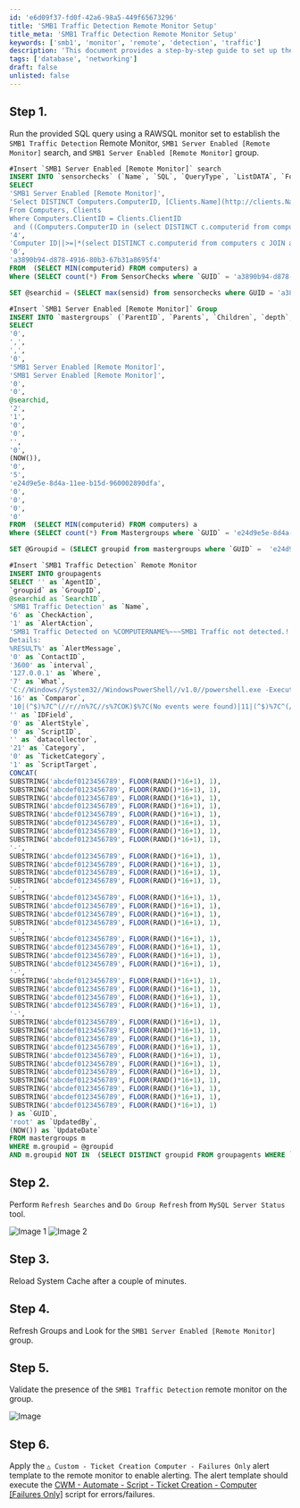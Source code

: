 ```yaml
---
id: 'e6d09f37-fd0f-42a6-98a5-449f65673296'
title: 'SMB1 Traffic Detection Remote Monitor Setup'
title_meta: 'SMB1 Traffic Detection Remote Monitor Setup'
keywords: ['smb1', 'monitor', 'remote', 'detection', 'traffic']
description: 'This document provides a step-by-step guide to set up the SMB1 Traffic Detection Remote Monitor using SQL queries. It includes instructions for inserting necessary searches and groups, refreshing searches, and validating the setup.'
tags: ['database', 'networking']
draft: false
unlisted: false
---
```

## Step 1.
Run the provided SQL query using a RAWSQL monitor set to establish the `SMB1 Traffic Detection` Remote Monitor, `SMB1 Server Enabled [Remote Monitor]` search, and `SMB1 Server Enabled [Remote Monitor]` group.

```sql
#Insert `SMB1 Server Enabled [Remote Monitor]` search
INSERT INTO `sensorchecks` (`Name`, `SQL`, `QueryType`, `ListDATA`, `FolderID`, `GUID) 
SELECT 
'SMB1 Server Enabled [Remote Monitor]', 
'Select DISTINCT Computers.ComputerID, [Clients.Name](http://clients.Name) as `Client Name`, [Computers.Name](http://computers.Name) as `Computer Name`, Computers.Domain, Computers.UserName as `Username`, Computers.ComputerID
From Computers, Clients
Where Computers.ClientID = Clients.ClientID
 and ((Computers.ComputerID in (select DISTINCT c.computerid from computers c JOIN agents a ON a.computerid=c.computerid AND a.`Name` = 'ProVal - Production - SMB1 Detection' JOIN h_agents h ON c.computerid=h.Lastcomputerid AND a.agentid=h.AgentID AND REPLACE(h.LastFailData,'/r/n', '') =  'True')))',
'4', 
'Computer ID||>=|*(select DISTINCT c.computerid from computers c JOIN agents a ON a.computerid=c.computerid AND a.`Name` = 'ProVal - Production - SMB1 Detection' JOIN h_agents h ON c.computerid=h.Lastcomputerid AND a.agentid=h.AgentID AND REPLACE(h.LastFailData,'/r/n', '') =  'True')|=||=|^Select|||||||^',
'0', 
'a3890b94-d878-4916-80b3-67b31a8695f4'
FROM  (SELECT MIN(computerid) FROM computers) a
Where (SELECT count(*) From SensorChecks where `GUID` = 'a3890b94-d878-4916-80b3-67b31a8695f4') = 0 ;
```

```sql
SET @searchid = (SELECT max(sensid) from sensorchecks where GUID = 'a3890b94-d878-4916-80b3-67b31a8695f4');
```

```sql
#Insert `SMB1 Server Enabled [Remote Monitor]` Group
INSERT INTO `mastergroups` (`ParentID`, `Parents`, `Children`, `depth`, `Name`, `FullName`, `Permissions`, `Template`, `AutoJoinScript`, `Master`, `LimitToParent`, `Control`, `ControlID`, `Notes`, `MaintenanceID`, `MaintWindowApplied`, `GroupType`, `Priority`, `GUID`, `NetworkJoin`, `NetworkJoinOptions`,`ContactJoin`, `ContactJoinOptions) 
SELECT 
'0',
',',
',',
'0',
'SMB1 Server Enabled [Remote Monitor]',
'SMB1 Server Enabled [Remote Monitor]',
'0',
'0',
@searchid,
'2',
'1',
'0',
'0',
'',
'0',
(NOW()),
'0',
'5',
'e24d9e5e-8d4a-11ee-b15d-960002890dfa',
'0',
'0',
'0',
'0'
FROM  (SELECT MIN(computerid) FROM computers) a
Where (SELECT count(*) From Mastergroups where `GUID` = 'e24d9e5e-8d4a-11ee-b15d-960002890dfa') = 0 ;
```

```sql
SET @Groupid = (SELECT groupid from mastergroups where `GUID` =  'e24d9e5e-8d4a-11ee-b15d-960002890dfa');
```

```sql
#Insert `SMB1 Traffic Detection` Remote Monitor
INSERT INTO groupagents 
SELECT '' as `AgentID`,
`groupid` as `GroupID`,
@searchid as `SearchID`,
'SMB1 Traffic Detection' as `Name`,
'6' as `CheckAction`,
'1' as `AlertAction`,
'SMB1 Traffic Detected on %COMPUTERNAME%~~~SMB1 Traffic not detected.!!!SMB1 Traffic Detected on %COMPUTERNAME%~~~SMB1 Traffic detected on %CLIENTNAME%//%COMPUTERNAME% in the past 1 hour. 
Details: 
%RESULT%' as `AlertMessage`,
'0' as `ContactID`,
'3600' as `interval`,
'127.0.0.1' as `Where`,
'7' as `What`,
'C://Windows//System32//WindowsPowerShell//v1.0//powershell.exe -ExecutionPolicy Bypass -Command "if ( !( (Get-SmbServerConfiguration).AuditSmb1Access ) ) { try { Set-SmbServerConfiguration –AuditSmb1Access $true -Force -confirm:$false -ErrorAction Stop } catch { return /"Failure Reason: $($Error[0].Exception.Message)/" } } else {function Get-SMB1AccessLogs { param([int[]]$Level,[int[]]$EventID,[int]$Hours); $filter = @{LogName = 'Microsoft-Windows-SMBServer*'; Level = $Level};if ($EventID) {$filter.ID = $EventID};if ($Hours) {$filter.StartTime = (Get-Date).AddHours(-$Hours)};try {Get-WinEvent -FilterHashtable $filter -ErrorAction Stop } catch { if ( $Error[0].Exception.Message -match 'No events were found' ) { return 'No events were found that match the specified selection criteria'} else { return /"Complete Failure: $($Error[0].Exception.Message)/" } } }; Get-SMB1AccessLogs -Level 4 -EventID 1001,3000 -Hours 1 | Format-List}"' as `DataOut`,
'16' as `Comparor`,
'10|(^$)%7C^(//r//n%7C//s%7COK)$%7C(No events were found)|11|(^$)%7C^(//r//n%7C//s%7COK)$%7C(No events were found)%7C(Microsoft-Windows-SMBServer)|10|Microsoft-Windows-SMBServer' as `DataIn`,
'' as `IDField`,
'0' as `AlertStyle`,
'0' as `ScriptID`,
'' as `datacollector`,
'21' as `Category`,
'0' as `TicketCategory`,
'1' as `ScriptTarget`,
CONCAT(
SUBSTRING('abcdef0123456789', FLOOR(RAND()*16+1), 1),
SUBSTRING('abcdef0123456789', FLOOR(RAND()*16+1), 1),
SUBSTRING('abcdef0123456789', FLOOR(RAND()*16+1), 1),
SUBSTRING('abcdef0123456789', FLOOR(RAND()*16+1), 1),
SUBSTRING('abcdef0123456789', FLOOR(RAND()*16+1), 1),
SUBSTRING('abcdef0123456789', FLOOR(RAND()*16+1), 1),
SUBSTRING('abcdef0123456789', FLOOR(RAND()*16+1), 1),
SUBSTRING('abcdef0123456789', FLOOR(RAND()*16+1), 1),
'-',
SUBSTRING('abcdef0123456789', FLOOR(RAND()*16+1), 1),
SUBSTRING('abcdef0123456789', FLOOR(RAND()*16+1), 1),
SUBSTRING('abcdef0123456789', FLOOR(RAND()*16+1), 1),
SUBSTRING('abcdef0123456789', FLOOR(RAND()*16+1), 1),
'-',
SUBSTRING('abcdef0123456789', FLOOR(RAND()*16+1), 1),
SUBSTRING('abcdef0123456789', FLOOR(RAND()*16+1), 1),
SUBSTRING('abcdef0123456789', FLOOR(RAND()*16+1), 1),
SUBSTRING('abcdef0123456789', FLOOR(RAND()*16+1), 1),
'-',
SUBSTRING('abcdef0123456789', FLOOR(RAND()*16+1), 1),
SUBSTRING('abcdef0123456789', FLOOR(RAND()*16+1), 1),
SUBSTRING('abcdef0123456789', FLOOR(RAND()*16+1), 1),
SUBSTRING('abcdef0123456789', FLOOR(RAND()*16+1), 1),
'-',
SUBSTRING('abcdef0123456789', FLOOR(RAND()*16+1), 1),
SUBSTRING('abcdef0123456789', FLOOR(RAND()*16+1), 1),
SUBSTRING('abcdef0123456789', FLOOR(RAND()*16+1), 1),
SUBSTRING('abcdef0123456789', FLOOR(RAND()*16+1), 1),
'-',
SUBSTRING('abcdef0123456789', FLOOR(RAND()*16+1), 1),
SUBSTRING('abcdef0123456789', FLOOR(RAND()*16+1), 1),
SUBSTRING('abcdef0123456789', FLOOR(RAND()*16+1), 1),
SUBSTRING('abcdef0123456789', FLOOR(RAND()*16+1), 1),
SUBSTRING('abcdef0123456789', FLOOR(RAND()*16+1), 1),
SUBSTRING('abcdef0123456789', FLOOR(RAND()*16+1), 1),
SUBSTRING('abcdef0123456789', FLOOR(RAND()*16+1), 1),
SUBSTRING('abcdef0123456789', FLOOR(RAND()*16+1), 1),
SUBSTRING('abcdef0123456789', FLOOR(RAND()*16+1), 1),
SUBSTRING('abcdef0123456789', FLOOR(RAND()*16+1), 1),
SUBSTRING('abcdef0123456789', FLOOR(RAND()*16+1), 1)
) as `GUID`,
'root' as `UpdatedBy`,
(NOW()) as `UpdateDate`
FROM mastergroups m
WHERE m.groupid = @groupid
AND m.groupid NOT IN  (SELECT DISTINCT groupid FROM groupagents WHERE `Name` = 'SMB1 Traffic Detection');
```

## Step 2.
Perform `Refresh Searches` and `Do Group Refresh` from `MySQL Server Status` tool.

![Image 1](../../../static/img/Implement--SMB1-Traffic-Detection/image_1.png)
![Image 2](../../../static/img/Implement--SMB1-Traffic-Detection/image_2.png)

## Step 3.
Reload System Cache after a couple of minutes.

## Step 4.
Refresh Groups and Look for the `SMB1 Server Enabled [Remote Monitor]` group.

## Step 5.
Validate the presence of the `SMB1 Traffic Detection` remote monitor on the group.

![Image](../../../static/img/Implement--SMB1-Traffic-Detection/image_3.png)

## Step 6.
Apply the `△ Custom - Ticket Creation Computer - Failures Only` alert template to the remote monitor to enable alerting. The alert template should execute the [CWM - Automate - Script - Ticket Creation - Computer [Failures Only]](https://proval.itglue.com/DOC-5078775-13459854) script for errors/failures.













